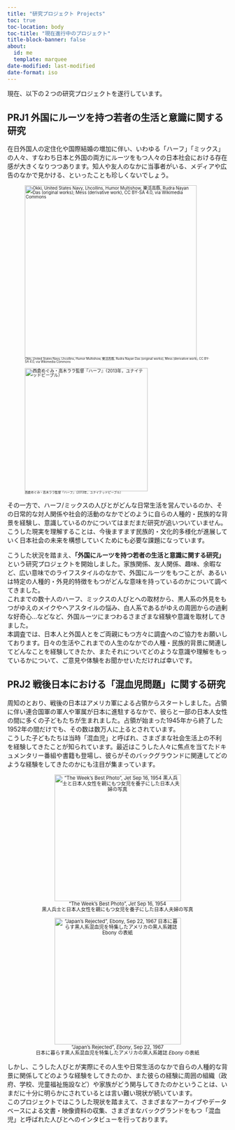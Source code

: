 ```yaml
---
title: "研究プロジェクト Projects"
toc: true
toc-location: body
toc-title: "現在進行中のプロジェクト"
title-block-banner: false
about:
  id: me
  template: marquee
date-modified: last-modified
date-format: iso
---
```


現在、以下の２つの研究プロジェクトを遂行しています。

## PRJ1 外国にルーツを持つ若者の生活と意識に関する研究

在日外国人の定住化や国際結婚の増加に伴い、いわゆる「ハーフ」「ミックス」の人々、すなわち日本と外国の両方にルーツをもつ人々の日本社会における存在感が大きくなりつつあります。知人や友人のなかに当事者がいる、メディアや広告のなかで見かける、といったことも珍しくないでしょう。

::: {layout-ncol="2" style="font-size: 70%; line-height:1.0"}
![[Okki, United States Navy, Lhcollins, Humor Multishow, 樂活高縣, Rudra Nayan Das (original works); Mess (derivative work), CC BY-SA 4.0, via Wikimedia Commons]{style="font-size: 70%; line-height:1.0"}](img/Hafu_Collage.jpg){fig-align="center" width="393"}

![[西倉めぐみ・高木ララ監督『ハーフ』（2013年，ユナイテッドピープル）]{style="font-size: 70%; line-height:1.0"}](img/hafu1.jpg){fig-align="center" width="281"}
:::

その一方で、ハーフ/ミックスの人びとがどんな日常生活を営んでいるのか、その日常的な対人関係や社会的活動のなかでどのように自らの人種的・民族的な背景を経験し、意識しているのかについてはまだまだ研究が追いついていません。\
こうした現実を理解することは、今後ますます民族的・文化的多様化が進展していく日本社会の未来を構想していくためにも必要な課題になっています。

こうした状況を踏まえ、**「外国にルーツを持つ若者の生活と意識に関する研究」**という研究プロジェクトを開始しました。家族関係、友人関係、趣味、余暇など、広い意味でのライフスタイルのなかで、外国にルーツをもつことが、あるいは特定の人種的・外見的特徴をもつがどんな意味を持っているのかについて調べてきました。\
これまでの数十人のハーフ、ミックスの人びとへの取材から、黒人系の外見をもつがゆえのメイクやヘアスタイルの悩み、白人系であるがゆえの周囲からの過剰な好奇心...などなど、外国ルーツにまつわるさまざまな経験や意識を取材してきました。\
本調査では、日本人と外国人とをご両親にもつ方々に調査へのご協力をお願いしております。日々の生活やこれまでの人生のなかでの人種・民族的背景に関連してどんなことを経験してきたか、またそれについてどのような意識や理解をもっているかについて、ご意見や体験をお聞かせいただければ幸いです。

## PRJ2 戦後日本における「混血児問題」に関する研究

周知のとおり、戦後の日本はアメリカ軍による占領からスタートしました。占領に伴い連合国軍の軍人や軍属が日本に進駐するなかで、彼らと一部の日本人女性の間に多くの子どもたちが生まれました。占領が始まった1945年から終了した1952年の間だけでも、その数は数万人に上るとされています。\
こうした子どもたちは当時「混血児」と呼ばれ、さまざまな社会生活上の不利を経験してきたことが知られています。最近はこうした人々に焦点を当てたドキュメンタリー番組や書籍も登場し、彼らがそのバックグラウンドに関連してどのような経験をしてきたのかにも注目が集まっています。

::: {layout-ncol="2" style="font-size: 80%; text-align: center; line-height: 1.2;"}
!["The Week's Best Photo", *Jet* Sep 16, 1954\
黒人兵士と日本人女性を親にもつ女児を養子にした日本人夫婦の写真](img/1954-09-16_Jet.png){fig-align="center" width="289"}

!["Japan's Rejected", *Ebony*, Sep 22, 1967\
日本に暮らす黒人系混血児を特集したアメリカの黒人系雑誌 *Ebony* の表紙](img/1967-09-01_Ebony.png){fig-align="center" width="289"}
:::

しかし、こうした人びとが実際にその人生や日常生活のなかで自らの人種的な背景に関係してどのような経験をしてきたのか、また彼らの経験に周囲の組織（政府、学校、児童福祉施設など）や家族がどう関与してきたのかということは、いまだに十分に明らかにされているとは言い難い現状が続いています。\
このプロジェクトではこうした現状を踏まえて、さまざまなアーカイブやデータベースによる文書・映像資料の収集、さまざまなバックグランドをもつ「混血児」と呼ばれた人びとへのインタビューを行っております。
